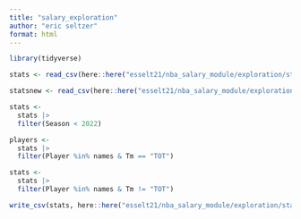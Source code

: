 ```yaml
---
title: "salary_exploration"
author: "eric seltzer"
format: html
---
```


```r
library(tidyverse)
```

```r
stats <- read_csv(here::here("esselt21/nba_salary_module/exploration/stats.csv"))

statsnew <- read_csv(here::here("esselt21/nba_salary_module/exploration/statsnew.csv"))
```

```r
stats <-
  stats |>
  filter(Season < 2022)
```

```r
players <-
  stats |>
  filter(Player %in% names & Tm == "TOT")
```

```r
stats <-
  stats |>
  filter(Player %in% names & Tm != "TOT")
```

```r
write_csv(stats, here::here("esselt21/nba_salary_module/exploration/statsnew.csv"))
```

